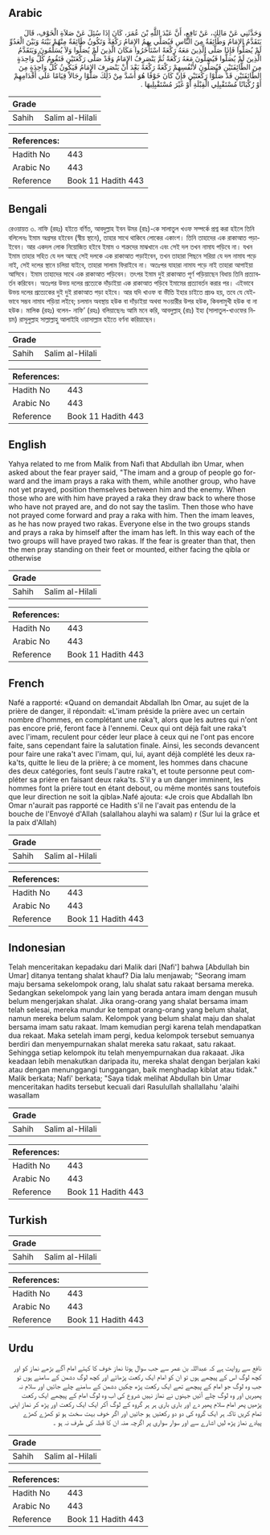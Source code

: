## Arabic


<div dir="rtl" lang="ar" style={{fontSize:'larger',backgroundColor:'#f8f9fa',padding:20}}>
وَحَدَّثَنِي عَنْ مَالِكٍ، عَنْ نَافِعٍ، أَنَّ عَبْدَ اللَّهِ بْنَ عُمَرَ، كَانَ إِذَا سُئِلَ عَنْ صَلاَةِ الْخَوْفِ، قَالَ يَتَقَدَّمُ الإِمَامُ وَطَائِفَةٌ مِنَ النَّاسِ فَيُصَلِّي بِهِمُ الإِمَامُ رَكْعَةً وَتَكُونُ طَائِفَةٌ مِنْهُمْ بَيْنَهُ وَبَيْنَ الْعَدُوِّ لَمْ يُصَلُّوا فَإِذَا صَلَّى الَّذِينَ مَعَهُ رَكْعَةً اسْتَأْخَرُوا مَكَانَ الَّذِينَ لَمْ يُصَلُّوا وَلاَ يُسَلِّمُونَ وَيَتَقَدَّمُ الَّذِينَ لَمْ يُصَلُّوا فَيُصَلُّونَ مَعَهُ رَكْعَةً ثُمَّ يَنْصَرِفُ الإِمَامُ وَقَدْ صَلَّى رَكْعَتَيْنِ فَتَقُومُ كُلُّ وَاحِدَةٍ مِنَ الطَّائِفَتَيْنِ فَيُصَلُّونَ لأَنْفُسِهِمْ رَكْعَةً رَكْعَةً بَعْدَ أَنْ يَنْصَرِفَ الإِمَامُ فَيَكُونُ كُلُّ وَاحِدَةٍ مِنَ الطَّائِفَتَيْنِ قَدْ صَلَّوْا رَكْعَتَيْنِ فَإِنْ كَانَ خَوْفًا هُوَ أَشَدَّ مِنْ ذَلِكَ صَلَّوْا رِجَالاً قِيَامًا عَلَى أَقْدَامِهِمْ أَوْ رُكْبَانًا مُسْتَقْبِلِي الْقِبْلَةِ أَوْ غَيْرَ مُسْتَقْبِلِيهَا ‏.‏
</div>
<div style={{backgroundColor:'#f8f9fa',padding:20, marginBottom: 10}}><table> <thead> <tr> <th>Grade</th> <th></th> </tr> </thead> <tbody> <tr><td>Sahih</td><td>Salim al-Hilali</td></tr></tbody></table><table> <thead> <tr> <th>References:</th> <th></th> </tr> </thead> <tbody><tr><td>Hadith No</td><td>443</td></tr><tr><td>Arabic No</td><td>443</td></tr><tr><td>Reference</td><td>Book 11 Hadith 443</td></tr></tbody></table></div>

## Bengali


<div dir="ltr" lang="bn" style={{fontSize:'larger',backgroundColor:'#f8f9fa',padding:20}}>
রেওয়ায়ত ৩. নাফি (রহঃ) হইতে বর্ণিত, আবদুল্লাহ ইবন উমর (রাঃ)-কে সালাতুল খওফ সম্পর্কে প্রশ্ন করা হইলে তিনি বলিলেনঃ ইমাম অগ্রসর হইবেন (স্বীয় স্থানে), তাহার সাথে থাকিবে লোকের একাংশ। তিনি তাহাদের এক রাকাআত পড়াইবেন। আর একদল লোক নিয়োজিত হইবে ইমাম ও শত্রুদের মাঝখানে এবং সেই দল তখন নামায পড়িবে না। যখন ইমাম তাহার সহিত যে দল আছে সেই দলকে এক রাকাআত পড়াইবেন, তখন তাহারা পিছনে সরিয়া যে দল নামায পড়ে নাই, সেই দলের স্থানে চলিয়া যাইবে, তাহারা সালাম ফিরাইবে না। অতঃপর যাহারা নামায পড়ে নাই তাহারা আগাইয়া আসিবে। ইমাম তাহাদের সাথে এক রাকাআত পড়িবেন। তৎপর ইমাম দুই রাকাআত পূর্ণ পড়িয়াছেন বিধায় তিনি প্রত্যাবর্তন করিবেন। অতঃপর উভয় দলের প্রত্যেকে দাঁড়াইয়া এক রাকাআত পড়িবে ইমামের প্রত্যাবর্তন করার পর। এইভাবে উভয় দলের প্রত্যেকের দুই দুই রাকাআত পড়া হইবে। আর যদি খাওফ বা ভীতি ইহার চাইতে প্রচণ্ড হয়, তবে যে যেইভাবে সম্ভব নামায পড়িয়া লইবে; চলমান অবস্থায় হউক বা দাঁড়াইয়া অথবা সওয়ারীর উপর হউক, কিবলামুখী হউক বা না হউক। মালিক (রহঃ) বলেন- নাফি’ (রহঃ) বলিয়াছেনঃ আমি মনে করি, আবদুল্লাহ্ (রাঃ) ইহা (সালাতুল-খাওফের নিয়ম) রাসূলুল্লাহ সাল্লাল্লাহু আলাইহি ওয়াসাল্লাম হইতে বর্ণনা করিয়াছেন।
</div>
<div style={{backgroundColor:'#f8f9fa',padding:20, marginBottom: 10}}><table> <thead> <tr> <th>Grade</th> <th></th> </tr> </thead> <tbody> <tr><td>Sahih</td><td>Salim al-Hilali</td></tr></tbody></table><table> <thead> <tr> <th>References:</th> <th></th> </tr> </thead> <tbody><tr><td>Hadith No</td><td>443</td></tr><tr><td>Arabic No</td><td>443</td></tr><tr><td>Reference</td><td>Book 11 Hadith 443</td></tr></tbody></table></div>

## English


<div dir="ltr" lang="en" style={{fontSize:'larger',backgroundColor:'#f8f9fa',padding:20}}>
Yahya related to me from Malik from Nafi that Abdullah ibn Umar, when asked about the fear prayer said, "The imam and a group of people go forward and the imam prays a raka with them, while another group, who have not yet prayed, position themselves between him and the enemy. When those who are with him have prayed a raka they draw back to where those who have not prayed are, and do not say the taslim. Then those who have not prayed come forward and pray a raka with him. Then the imam leaves, as he has now prayed two rakas. Everyone else in the two groups stands and prays a raka by himself after the imam has left. In this way each of the two groups will have prayed two rakas. If the fear is greater than that, then the men pray standing on their feet or mounted, either facing the qibla or otherwise
</div>
<div style={{backgroundColor:'#f8f9fa',padding:20, marginBottom: 10}}><table> <thead> <tr> <th>Grade</th> <th></th> </tr> </thead> <tbody> <tr><td>Sahih</td><td>Salim al-Hilali</td></tr></tbody></table><table> <thead> <tr> <th>References:</th> <th></th> </tr> </thead> <tbody><tr><td>Hadith No</td><td>443</td></tr><tr><td>Arabic No</td><td>443</td></tr><tr><td>Reference</td><td>Book 11 Hadith 443</td></tr></tbody></table></div>

## French


<div dir="ltr" lang="fr" style={{fontSize:'larger',backgroundColor:'#f8f9fa',padding:20}}>
Nafé a rapporté: «Quand on demandait Abdallah Ibn Omar, au sujet de la prière de danger, il répondait: «L'imam préside la prière avec un certain nombre d'hommes, en complétant une raka't, alors que les autres qui n'ont pas encore prié, feront face à l'ennemi. Ceux qui ont déjà fait une raka't avec l'imam, reculent pour céder leur place à ceux qui ne l'ont pas encore faite, sans cependant faire la salutation finale. Ainsi, les seconds devancent pour faire une raka't avec l'imam, qui, lui, ayant déjà complété les deux raka'ts, quitte le lieu de la prière; à ce moment, les hommes dans chacune des deux catégories, font seuls l'autre raka't, et toute personne peut compléter sa prière en faisant deux raka'ts. S'il y a un danger imminent, les hommes font la prière tout en étant debout, ou même montés sans toutefois que leur direction ne soit la qibla».Nafé ajouta: «Je crois que Abdallah Ibn Omar n'aurait pas rapporté ce Hadith s'il ne l'avait pas entendu de la bouche de l'Envoyé d'Allah (salallahou alayhi wa salam) r (Sur lui la grâce et la paix d'Allah)
</div>
<div style={{backgroundColor:'#f8f9fa',padding:20, marginBottom: 10}}><table> <thead> <tr> <th>Grade</th> <th></th> </tr> </thead> <tbody> <tr><td>Sahih</td><td>Salim al-Hilali</td></tr></tbody></table><table> <thead> <tr> <th>References:</th> <th></th> </tr> </thead> <tbody><tr><td>Hadith No</td><td>443</td></tr><tr><td>Arabic No</td><td>443</td></tr><tr><td>Reference</td><td>Book 11 Hadith 443</td></tr></tbody></table></div>

## Indonesian


<div dir="ltr" lang="id" style={{fontSize:'larger',backgroundColor:'#f8f9fa',padding:20}}>
Telah menceritakan kepadaku dari Malik dari [Nafi'] bahwa [Abdullah bin Umar] ditanya tentang shalat khauf? Dia lalu menjawab; "Seorang imam maju bersama sekelompok orang, lalu shalat satu rakaat bersama mereka. Sedangkan sekelompok yang lain yang berada antara imam dengan musuh belum mengerjakan shalat. Jika orang-orang yang shalat bersama imam telah selesai, mereka mundur ke tempat orang-orang yang belum shalat, namun mereka belum salam. Kelompok yang belum shalat maju dan shalat bersama imam satu rakaat. Imam kemudian pergi karena telah mendapatkan dua rekaat. Maka setelah imam pergi, kedua kelompok tersebut semuanya berdiri dan menyempurnakan shalat mereka satu rakaat, satu rakaat. Sehingga setiap kelompok itu telah menyempurnakan dua rakaaat. Jika keadaan lebih menakutkan daripada itu, mereka shalat dengan berjalan kaki atau dengan menunggangi tunggangan, baik menghadap kiblat atau tidak." Malik berkata; Nafi' berkata; "Saya tidak melihat Abdullah bin Umar menceritakan hadits tersebut kecuali dari Rasulullah shallallahu 'alaihi wasallam
</div>
<div style={{backgroundColor:'#f8f9fa',padding:20, marginBottom: 10}}><table> <thead> <tr> <th>Grade</th> <th></th> </tr> </thead> <tbody> <tr><td>Sahih</td><td>Salim al-Hilali</td></tr></tbody></table><table> <thead> <tr> <th>References:</th> <th></th> </tr> </thead> <tbody><tr><td>Hadith No</td><td>443</td></tr><tr><td>Arabic No</td><td>443</td></tr><tr><td>Reference</td><td>Book 11 Hadith 443</td></tr></tbody></table></div>

## Turkish


<div dir="ltr" lang="tr" style={{fontSize:'larger',backgroundColor:'#f8f9fa',padding:20}}>

</div>
<div style={{backgroundColor:'#f8f9fa',padding:20, marginBottom: 10}}><table> <thead> <tr> <th>Grade</th> <th></th> </tr> </thead> <tbody> <tr><td>Sahih</td><td>Salim al-Hilali</td></tr></tbody></table><table> <thead> <tr> <th>References:</th> <th></th> </tr> </thead> <tbody><tr><td>Hadith No</td><td>443</td></tr><tr><td>Arabic No</td><td>443</td></tr><tr><td>Reference</td><td>Book 11 Hadith 443</td></tr></tbody></table></div>

## Urdu


<div dir="rtl" lang="ur" style={{fontSize:'larger',backgroundColor:'#f8f9fa',padding:20}}>
نافع سے روایت ہے کہ عبداللہ بن عمر سے جب سوال ہوتا نماز خوف کا کہتے امام آگے بڑھے نماز کو اور کچھ لوگ اس کے پیچھے ہوں تو ان کو امام ایک رکعت پڑھائے اور کچھ لوگ دشمن کے سامنے ہوں تو جب وہ لوگ جو امام کے پیچھے تھے ایک رکعت پڑھ چکیں دشمن کے سامنے چلے جائیں اور سلام نہ پھیریں اور وہ لوگ چلے آئیں جہنوں نے نماز نہیں شروع کی اب وہ لوگ امام کے پیچھے ایک رکعت پڑھیں پھر امام سلام پھیر دے اور باری باری ہر ہر گروہ کے لوگ آکر ایک ایک رکعت اور پڑھ کر نماز اپنی تمام کریں تاکہ ہر ایک گروہ کی دو دو رکعتیں ہو جائیں اور اگر خوف بہت سخت ہو تو کھڑے کھڑے پیادے نماز پڑھ لیں اشارے سے اور سوار سواری پر اگرچہ منہ ان کا قبلہ کی طرف نہ ہو ۔
</div>
<div style={{backgroundColor:'#f8f9fa',padding:20, marginBottom: 10}}><table> <thead> <tr> <th>Grade</th> <th></th> </tr> </thead> <tbody> <tr><td>Sahih</td><td>Salim al-Hilali</td></tr></tbody></table><table> <thead> <tr> <th>References:</th> <th></th> </tr> </thead> <tbody><tr><td>Hadith No</td><td>443</td></tr><tr><td>Arabic No</td><td>443</td></tr><tr><td>Reference</td><td>Book 11 Hadith 443</td></tr></tbody></table></div>